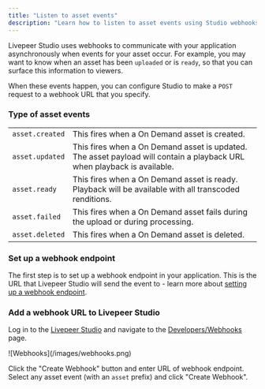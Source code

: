 ```yaml
---
title: "Listen to asset events"
description: "Learn how to listen to asset events using Studio webhooks."
---
```


Livepeer Studio uses webhooks to communicate with your application
asynchronously when events for your asset occur. For example, you may want to
know when an asset has been `uploaded` or is `ready`, so that you can surface this
information to viewers.

When these events happen, you can configure Studio to make a `POST` request to a webhook URL that you specify.

### Type of asset events

|                 |                                                                                                                         |
| --------------- | ----------------------------------------------------------------------------------------------------------------------- |
| `asset.created` | This fires when a On Demand asset is created.                                                                           |
| `asset.updated` | This fires when a On Demand asset is updated. The asset payload will contain a playback URL when playback is available. |
| `asset.ready`   | This fires when a On Demand asset is ready. Playback will be available with all transcoded renditions.                  |
| `asset.failed`  | This fires when a On Demand asset fails during the upload or during processing.                                         |
| `asset.deleted` | This fires when a On Demand asset is deleted.                                                                           |

### Set up a webhook endpoint

The first step is to set up a webhook endpoint in your application. This is the URL that Livepeer Studio will send the event to - learn more about [setting up a webhook endpoint](/developers/guides/setup-and-listen-to-webhooks).

### Add a webhook URL to Livepeer Studio

Log in to the [Livepeer Studio](https://studio.livepeer.org/) and navigate to the [Developers/Webhooks](https://livepeer.studio/dashboard/developers/webhooks) page.

<Frame>![Webhooks](/images/webhooks.png)</Frame>

Click the "Create Webhook" button and enter URL of webhook endpoint. Select any asset event (with an `asset` prefix) and click "Create Webhook".
